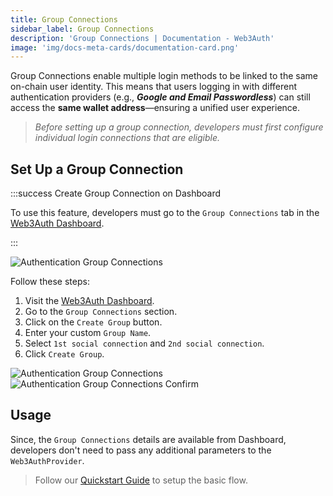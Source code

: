 ```yaml
---
title: Group Connections
sidebar_label: Group Connections
description: 'Group Connections | Documentation - Web3Auth'
image: 'img/docs-meta-cards/documentation-card.png'
---
```





Group Connections enable multiple login methods to be linked to the same on-chain user identity. This means that users logging in with different authentication providers (e.g., **_Google and Email Passwordless_**) can still access the **same wallet address**—ensuring a unified user experience.

> _Before setting up a group connection, developers must first configure individual login connections that are eligible._

## Set Up a Group Connection

:::success Create Group Connection on Dashboard

To use this feature, developers must go to the `Group Connections` tab in the [Web3Auth Dashboard](https://dashboard.web3auth.io).

:::

<div style={{ display: 'flex', margin: '20px 0', justifyContent: 'center' }}>
  <img
    src={AuthenticationGroupConnectionsCreate}
    style={{
      maxWidth: '800px',
      borderRadius: '8px',
      boxShadow: '0 2px 6px rgba(0, 0, 0, 0.1)',
    }}
    alt="Authentication Group Connections"
  />
</div>

Follow these steps:

1. Visit the [Web3Auth Dashboard](https://dashboard.web3auth.io).
2. Go to the `Group Connections` section.
3. Click on the `Create Group` button.
4. Enter your custom `Group Name`.
5. Select `1st social connection` and `2nd social connection`.
6. Click `Create Group`.

<div style={{ display: 'flex', margin: '20px 0', justifyContent: 'center' }}>
  <img
    src={AuthenticationGroupConnectionsSelect}
    style={{
      maxWidth: '800px',
      borderRadius: '8px',
      boxShadow: '0 2px 6px rgba(0, 0, 0, 0.1)',
    }}
    alt="Authentication Group Connections"
  />
</div>

<div style={{ display: 'flex', margin: '20px 0', justifyContent: 'center' }}>
  <img
    src={AuthenticationGroupConnectionsConfirm}
    style={{
      maxWidth: '800px',
      borderRadius: '8px',
      boxShadow: '0 2px 6px rgba(0, 0, 0, 0.1)',
    }}
    alt="Authentication Group Connections Confirm"
  />
</div>

## Usage

Since, the `Group Connections` details are available from Dashboard, developers don't need to pass any additional parameters to the `Web3AuthProvider`.

> Follow our [Quickstart Guide](/quick-start) to setup the basic flow.

<Tabs>
  <TabItem value="modal" label="Modal Connection">
    <GroupModal />
  </TabItem>
  <TabItem value="Google [Implicit] + Auth0 [Implicit]">
    <GroupConnectionAuth0Implicit />
  </TabItem>
  <TabItem value="Google One Tap [JWT] + Auth0 [JWT]">
    <GroupConnectionAuth0JWT />
  </TabItem>
  <TabItem value="Google [Implicit] + Firebase [JWT]">
    <GroupConnectionFirebase />
  </TabItem>
</Tabs>

